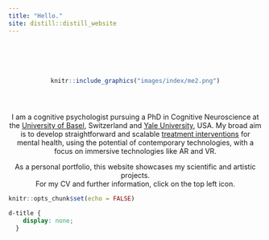 ```yaml
---
title: "Hello."
site: distill::distill_website
---
```




<div style="text-align: center; padding-top: 4em;">
```r
knitr::include_graphics("images/index/me2.png")
```


<div style="text-align: center; padding-top: 2em;">
I am a cognitive psychologist pursuing a PhD in Cognitive Neuroscience at the <a href="https://mcn.unibas.ch/de/">University of Basel</a>, Switzerland and <a href="https://campuspress.yale.edu/cannonlab/">Yale University</a>, USA. My broad aim is to develop straightforward and scalable <a href="https://www.sciencedirect.com/science/article/pii/S2666915323001658?via%3Dihub">treatment interventions</a> for mental health, using the potential of contemporary technologies, with a focus on immersive technologies like AR and VR. 

As a personal portfolio, this website showcases my scientific and artistic projects. <br>
For my CV and further information, click on the top left icon.
</div> 

<!-- With a background in Psychology, Philosophy, and Neuroscience, I am most fundamentally interested in understanding how our brains constructs our phenomenological reality. <br> To understand this, I study perceptual processing in individuals who perceive reality differently (i.e., psychosis). My approach embeds perceptual decision-making in virtual reality simulations of altered perception.  -->

</div> 
</div> 

```r
knitr::opts_chunk$set(echo = FALSE)
```

```css
d-title {
    display: none;
  }
```
